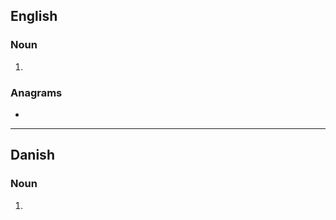 {{also|Boners|böners}}
==English==

===Noun===
{{head|en|noun plural form}}

# {{plural of|boner|lang=en}}

===Anagrams===
* {{anagrams|en|Berson|Bonser|Breons|Ebrons|bonser}}

----

==Danish==

===Noun===
{{head|da|noun form|g=c}}

# {{genitive plural indefinite of|bon|lang=da}}